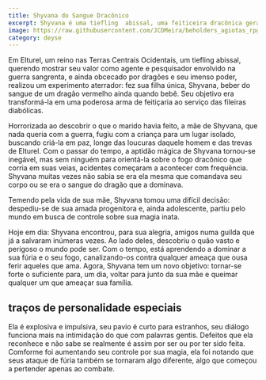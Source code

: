 ```yaml
---
title: Shyvana do Sangue Dracônico
excerpt: Shyvana é uma tiefling  abissal, uma feiticeira dracônica gerada pela guerra sangrenta.
image: https://raw.githubusercontent.com/JCDMeira/beholders_agiotas_rpg/master/src/assets/images/shyvana.png
category: deyse
---
```


Em Elturel, um reino nas Terras Centrais Ocidentais, um tiefling abissal, querendo mostrar seu valor como agente e pesquisador envolvido na guerra sangrenta, e ainda obcecado por dragões e seu imenso poder, realizou um experimento aterrador: fez sua filha única, Shyvana, beber do sangue de um dragão vermelho ainda quando bebê. Seu objetivo era transformá-la em uma poderosa arma de feitiçaria ao serviço das fileiras diabólicas.

Horrorizada ao descobrir o que o marido havia feito, a mãe de Shyvana, que nada queria com a guerra, fugiu com a criança para um lugar isolado, buscando criá-la em paz, longe das loucuras daquele homem e das trevas de Elturel. Com o passar do tempo, a aptidão mágica de Shyvana tornou-se inegável, mas sem ninguém para orientá-la sobre o fogo dracônico que corria em suas veias, acidentes começaram a acontecer com frequência. Shyvana muitas vezes não sabia se era ela mesma que comandava seu corpo ou se era o sangue do dragão que a dominava.

Temendo pela vida de sua mãe, Shyvana tomou uma difícil decisão: despediu-se de sua amada progenitora e, ainda adolescente, partiu pelo mundo em busca de controle sobre sua magia inata.

Hoje em dia: Shyvana encontrou, para sua alegria, amigos numa guilda que já a salvaram inúmeras vezes. Ao lado deles, descobriu o quão vasto e perigoso o mundo pode ser. Com o tempo, está aprendendo a dominar a sua fúria e o seu fogo, canalizando-os contra qualquer ameaça que ousa ferir aqueles que ama. Agora, Shyvana tem um novo objetivo: tornar-se forte o suficiente para, um dia, voltar para junto da sua mãe e queimar qualquer um que ameaçar sua família.

## traços de personalidade especiais

Ela é explosiva e impulsiva, seu pavio é curto para estranhos, seu diálogo funciona mais na intimidação do que com palavras gentis. Defeitos que ela reconhece e não sabe se realmente é assim por ser ou por ter sido feita.
Comforme foi aumentando seu controle por sua magia, ela foi notando que seus ataque de fúria também se tornaram algo diferente, algo que começou a pertender apenas ao combate.
